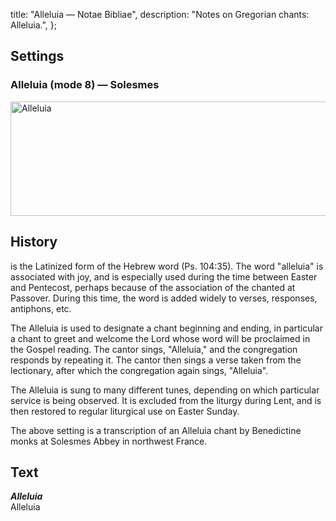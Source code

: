   title: "Alleluia — Notae Bibliae",
  description: "Notes on Gregorian chants: Alleluia.",
};

<Initial text="Alleluia" />

## Settings

### Alleluia (mode 8) — Solesmes

<Image
  src="/chants/alleluia.png"
  alt="Alleluia"
  width="600"
  height="183"
/>

## History

<Definition lang="latin" anchor="alleluia" text='"Alleluia"' /> is the Latinized form of the Hebrew word <Definition lang="hebrew" anchor="halleluya" text='"hallelujah"' /> (Ps. 104:35). The word "alleluia" is associated with joy, and is especially used during the time between Easter and Pentecost, perhaps because of the association of the <Definition lang="hebrew" anchor="hallel" text="Egyptian Hallel Psalms" /> chanted at Passover. During this time, the word is added widely to verses, responses, antiphons, etc.

The Alleluia is used to designate a chant beginning and ending, in particular a chant to greet and welcome the Lord whose word will be proclaimed in the Gospel reading. The cantor sings, "Alleluia," and the congregation responds by repeating it. The cantor then sings a verse taken from the lectionary, after which the congregation again sings, "Alleluia".

The Alleluia is sung to many different tunes, depending on which particular service is being observed. It is excluded from the liturgy during Lent, and is then restored to regular liturgical use on Easter Sunday.

The above setting is a transcription of an Alleluia chant by Benedictine monks at Solesmes Abbey in northwest France.

## Text

***Alleluia***<br/>
Alleluia
